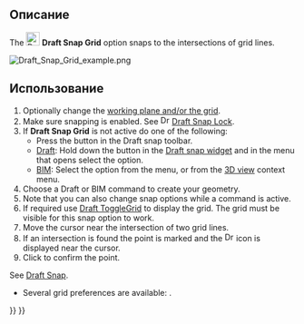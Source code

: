 <languages/>

<div class="mw-translate-fuzzy">
{{Docnav/ru
|[[Draft_Snap_Parallel/ru|Parallel]]
|[[Draft_Snap_Endpoint/ru|Endpoint]]
|[[Draft_Snap/ru|Draft Snap]]
|IconL=Draft_Snap_Parallel.svg
|IconC=Workbench_Draft.svg
|IconR=Draft_Snap_Endpoint.svg
}}
</div>

<div class="mw-translate-fuzzy">
{{GuiCommand/ru
|Name=Draft Snap Grid
|Name/ru=Draft Grid
|MenuLocation=Draft → [[Draft_Snap|Snapping]] → Grid
|Workbenches=[[Draft Workbench|Draft]], [[Arch Workbench|Arch]]
|SeeAlso=[[Draft ToggleGrid/ru]], [[Draft Snap/ru]]
}}
</div>

<span id="Description"></span>
== Описание ==

The [[Image:Draft_Snap_Grid.svg|24px]] '''Draft Snap Grid''' option snaps to the intersections of grid lines.

[[Image:Draft_Snap_Grid_example.png]]
{{Caption|Snapping the second point of a line to the grid}}

<span id="Usage"></span>
==Использование==

{{Draft Tools navi/ru}}

# Optionally change the [[Draft_SelectPlane|working plane and/or the grid]].
# Make sure snapping is enabled. See [[Image:Draft_Snap_Lock.svg|16px]] [[Draft_Snap_Lock|Draft Snap Lock]].
# If '''Draft Snap Grid''' is not active do one of the following:
#* Press the {{Button|[[Image:Draft_Snap_Grid.svg|16px]] [[Draft_Snap_Grid|Snap grid]]}} button in the Draft snap toolbar.
#* [[Draft_Workbench|Draft]]: Hold down the {{Button|[[Image:Draft_Snap_Lock.svg|x16px]][[Image:Toolbar_flyout_arrow.svg|x16px]]}} button in the [[Draft_snap_widget|Draft snap widget]] and in the menu that opens select the {{MenuCommand|[[Image:Draft_Snap_Grid.svg|16px]] Snap grid}} option.
#* [[BIM_Workbench|BIM]]: Select the {{MenuCommand|Snapping → [[Image:Draft_Snap_Grid.svg|16px]] Snap grid}} option from the menu, or from the [[3D_view|3D view]] context menu.
# Choose a Draft or BIM command to create your geometry.
# Note that you can also change snap options while a command is active.
# If required use [[Draft_ToggleGrid|Draft ToggleGrid]] to display the grid. The grid must be visible for this snap option to work.
# Move the cursor near the intersection of two grid lines.
# If an intersection is found the point is marked and the [[Image:Draft_Snap_Grid.svg|16px]] icon is displayed near the cursor.
# Click to confirm the point.

<span id="Preferences"></span>
{{Userdocnavi/ru}}

See [[Draft_Snap#Preferences|Draft Snap]].

* Several grid preferences are available: {{MenuCommand|Edit → Preferences... → Draft → Grid and snapping}}.


<div class="mw-translate-fuzzy">
{{Docnav/ru
|[[Draft_Snap_Parallel/ru|Parallel]]
|[[Draft_Snap_Endpoint/ru|Endpoint]]
|[[Draft_Snap/ru|Draft Snap]]
|IconL=Draft_Snap_Parallel.svg
|IconC=Workbench_Draft.svg
|IconR=Draft_Snap_Endpoint.svg
}}
</div>

{{Draft Tools navi{{#translation:}}}}
{{Userdocnavi{{#translation:}}}}